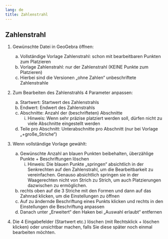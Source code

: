 ```yaml
---
lang: de
title: Zahlenstrahl
---
```


## Zahlenstrahl

1. Gewünschte Datei in GeoGebra öffnen: 

   a. Vollständige Vorlage Zahlenstrahl: schon mit bearbeitbaren Punkten zum Platzieren 
   b. Vorlage Zahlenstrahl: nur der Zahlenstrahl (KEINE Punkte zum Platzieren) 
   c. Hierbei sind die Versionen „ohne Zahlen“ unbeschriftete Zahlenstrahle 

2. Zum Bearbeiten des Zahlenstrahls 4 Parameter anpassen: 

   a. Startwert: Startwert des Zahlenstrahls 
   b. Endwert: Endwert des Zahlenstrahls 
   c. Abschnitte: Anzahl der (beschrifteten) Abschnitte 
      i. Hinweis: Wenn sehr präzise platziert werden soll, dürfen nicht zu viele Abschnitte eingestellt werden 
   d. Teile pro Abschnitt: Unterabschnitte pro Abschnitt (nur bei Vorlage „+große_Striche“) 

3. Wenn vollständige Vorlage gewählt: 

   a. Gewünschte Anzahl an blauen Punkten beibehalten, überzählige Punkte + Beschriftungen löschen 
      i. Hinweis: Die blauen Punkte „springen“ absichtlich in der Senkrechten auf den Zahlenstrahl, um die Bearbeitbarkeit zu vereinfachen. Genauso absichtlich springen sie in der Waagerechten nicht von Strich zu Strich, um auch Platzierungen dazwischen zu ermöglichen. 
   b. rechts oben auf die 3 Striche mit den Formen und dann auf das Zahnrad klicken, um die Einstellungen zu öffnen 
   c. Auf zu ändernde Beschriftung eines Punkts klicken und rechts in den Einstellungen die Beschriftung anpassen 
   d. Danach unter „Erweitert“ den Haken bei „Auswahl erlaubt“ entfernen 

4. Die 4 Eingabefelder (Startwert etc.) löschen (mit Rechtsklick + löschen klicken) oder unsichtbar machen, falls Sie diese später noch einmal bearbeiten möchten.
